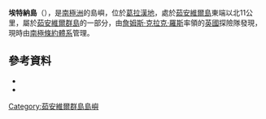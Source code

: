 {{coord|63|5|S|55|9|W|source:GNIS|display=title}}

'''埃特納島'''（{{lang-en|Etna Island}}），是[[南極洲|南極洲]]的島嶼，位於[[葛拉漢地|葛拉漢地]]，處於[[茹安維爾島|茹安維爾島]]東端以北11公里，屬於[[茹安維爾群島|茹安維爾群島]]的一部分，由[[詹姆斯·克拉克·羅斯|詹姆斯·克拉克·羅斯]]率領的[[英國|英國]]探險隊發現，現時由[[南極條約體系|南極條約體系]]管理。

==參考資料==
*{{cite gnis | type = antarid | id = 4644| name = Etna Island | accessdate = 2012-03-05}}
*{{usgs-gazetteer|id=4644}}

{{DEFAULTSORT:Etna Island}}
[[Category:茹安維爾群島島嶼|Category:茹安維爾群島島嶼]]

{{JoinvilleIsland-geo-stub}}